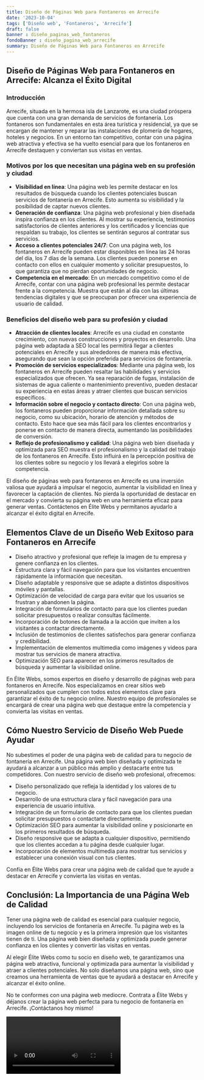 ```yaml
---
title: Diseño de Páginas Web para Fontaneros en Arrecife
date: '2023-10-04'
tags: ['Diseño web', 'Fontaneros', 'Arrecife']
draft: false
banner : diseño_paginas_web_fontaneros
fondoBanner : diseño_pagina_web_arrecife
summary: Diseño de Páginas Web para Fontaneros en Arrecife
---
```


## **Diseño de Páginas Web para Fontaneros en Arrecife: Alcanza el Éxito Digital**

### **Introducción**
Arrecife, situada en la hermosa isla de Lanzarote, es una ciudad próspera que cuenta con una gran demanda de servicios de fontanería. Los fontaneros son fundamentales en esta área turística y residencial, ya que se encargan de mantener y reparar las instalaciones de plomería de hogares, hoteles y negocios. En un entorno tan competitivo, contar con una página web atractiva y efectiva se ha vuelto esencial para que los fontaneros en Arrecife destaquen y conviertan sus visitas en ventas.

### **Motivos por los que necesitan una página web en su profesión y ciudad**
- **Visibilidad en línea**: Una página web les permite destacar en los resultados de búsqueda cuando los clientes potenciales buscan servicios de fontanería en Arrecife. Esto aumenta su visibilidad y la posibilidad de captar nuevos clientes.
- **Generación de confianza**: Una página web profesional y bien diseñada inspira confianza en los clientes. Al mostrar su experiencia, testimonios satisfactorios de clientes anteriores y los certificados y licencias que respaldan su trabajo, los clientes se sentirán seguros al contratar sus servicios.
- **Acceso a clientes potenciales 24/7**: Con una página web, los fontaneros en Arrecife pueden estar disponibles en línea las 24 horas del día, los 7 días de la semana. Los clientes pueden ponerse en contacto con ellos en cualquier momento y solicitar presupuestos, lo que garantiza que no pierdan oportunidades de negocio.
- **Competencia en el mercado**: En un mercado competitivo como el de Arrecife, contar con una página web profesional les permite destacar frente a la competencia. Muestra que están al día con las últimas tendencias digitales y que se preocupan por ofrecer una experiencia de usuario de calidad.

### **Beneficios del diseño web para su profesión y ciudad**
- **Atracción de clientes locales**: Arrecife es una ciudad en constante crecimiento, con nuevas construcciones y proyectos en desarrollo. Una página web adaptada a SEO local les permitirá llegar a clientes potenciales en Arrecife y sus alrededores de manera más efectiva, asegurando que sean la opción preferida para servicios de fontanería.
- **Promoción de servicios especializados**: Mediante una página web, los fontaneros en Arrecife pueden resaltar las habilidades y servicios especializados que ofrecen. Ya sea reparación de fugas, instalación de sistemas de agua caliente o mantenimiento preventivo, pueden destacar su experiencia en estas áreas y atraer clientes que buscan servicios específicos.
- **Información sobre el negocio y contacto directo**: Con una página web, los fontaneros pueden proporcionar información detallada sobre su negocio, como su ubicación, horario de atención y métodos de contacto. Esto hace que sea más fácil para los clientes encontrarlos y ponerse en contacto de manera directa, aumentando las posibilidades de conversión.
- **Reflejo de profesionalismo y calidad**: Una página web bien diseñada y optimizada para SEO muestra el profesionalismo y la calidad del trabajo de los fontaneros en Arrecife. Esto influirá en la percepción positiva de los clientes sobre su negocio y los llevará a elegirlos sobre la competencia.

El diseño de páginas web para fontaneros en Arrecife es una inversión valiosa que ayudará a impulsar el negocio, aumentar la visibilidad en línea y favorecer la captación de clientes. No pierda la oportunidad de destacar en el mercado y convierta su página web en una herramienta eficaz para generar ventas. Contáctenos en Élite Webs y permítanos ayudarlo a alcanzar el éxito digital en Arrecife.

<GifSeo />

<Cta />

## Elementos Clave de un Diseño Web Exitoso para Fontaneros en Arrecife

- Diseño atractivo y profesional que refleje la imagen de tu empresa y genere confianza en los clientes.
- Estructura clara y fácil navegación para que los visitantes encuentren rápidamente la información que necesitan.
- Diseño adaptable y responsive que se adapte a distintos dispositivos móviles y pantallas.
- Optimización de velocidad de carga para evitar que los usuarios se frustran y abandonen la página.
- Integración de formularios de contacto para que los clientes puedan solicitar presupuestos o realizar consultas fácilmente.
- Incorporación de botones de llamada a la acción que inviten a los visitantes a contactar directamente.
- Inclusión de testimonios de clientes satisfechos para generar confianza y credibilidad.
- Implementación de elementos multimedia como imágenes y videos para mostrar tus servicios de manera atractiva.
- Optimización SEO para aparecer en los primeros resultados de búsqueda y aumentar la visibilidad online.

En Élite Webs, somos expertos en diseño y desarrollo de páginas web para fontaneros en Arrecife. Nos especializamos en crear sitios web personalizados que cumplen con todos estos elementos clave para garantizar el éxito de tu negocio online. Nuestro equipo de profesionales se encargará de crear una página web que destaque entre la competencia y convierta las visitas en ventas.

## Cómo Nuestro Servicio de Diseño Web Puede Ayudar

No subestimes el poder de una página web de calidad para tu negocio de fontanería en Arrecife. Una página web bien diseñada y optimizada te ayudará a alcanzar a un público más amplio y destacarte entre tus competidores. Con nuestro servicio de diseño web profesional, ofrecemos:

- Diseño personalizado que refleja la identidad y los valores de tu negocio.
- Desarrollo de una estructura clara y fácil navegación para una experiencia de usuario intuitiva.
- Integración de un formulario de contacto para que los clientes puedan solicitar presupuestos o contactarte directamente.
- Optimización SEO para aumentar la visibilidad online y posicionarte en los primeros resultados de búsqueda.
- Diseño responsive que se adapta a cualquier dispositivo, permitiendo que los clientes accedan a tu página desde cualquier lugar.
- Incorporación de elementos multimedia para mostrar tus servicios y establecer una conexión visual con tus clientes.

Confía en Élite Webs para crear una página web de calidad que te ayude a destacar en Arrecife y convierta las visitas en ventas.

## Conclusión: La Importancia de una Página Web de Calidad

Tener una página web de calidad es esencial para cualquier negocio, incluyendo los servicios de fontanería en Arrecife. Tu página web es la imagen online de tu negocio y es la primera impresión que los visitantes tienen de ti. Una página web bien diseñada y optimizada puede generar confianza en los clientes y convertir las visitas en ventas.

Al elegir Élite Webs como tu socio en diseño web, te garantizamos una página web atractiva, funcional y optimizada para aumentar la visibilidad y atraer a clientes potenciales. No solo diseñamos una página web, sino que creamos una herramienta de ventas que te ayudará a destacar en Arrecife y alcanzar el éxito online.

No te conformes con una página web mediocre. Contrata a Élite Webs y déjanos crear la página web perfecta para tu negocio de fontanería en Arrecife. ¡Contáctanos hoy mismo!

<Video />

<CtaBot job='Fontaneros' city='Arrecife'/>

<Gmaps query='Arrecife+españa+maps' />